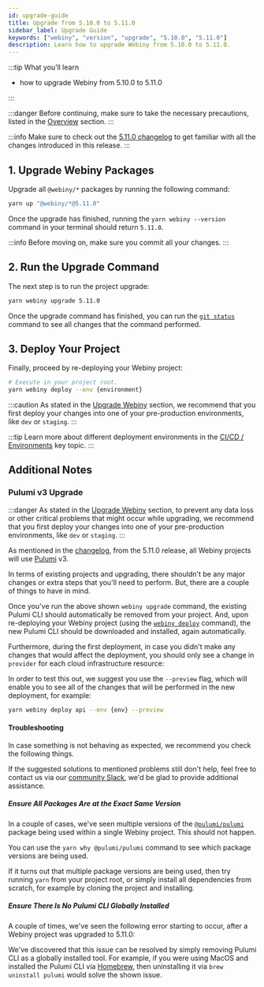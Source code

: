 ```yaml
---
id: upgrade-guide
title: Upgrade from 5.10.0 to 5.11.0
sidebar_label: Upgrade Guide
keywords: ["webiny", "version", "upgrade", "5.10.0", "5.11.0"]
description: Learn how to upgrade Webiny from 5.10.0 to 5.11.0.
---
```



:::tip What you’ll learn

- how to upgrade Webiny from 5.10.0 to 5.11.0

:::

:::danger
Before continuing, make sure to take the necessary precautions, listed in the [Overview](/docs/how-to-guides/upgrade-webiny#-precaution-measures) section.
:::

:::info
Make sure to check out the [5.11.0 changelog](/docs/release-notes/5.11.0/changelog) to get familiar with all the changes introduced in this release.
:::

## 1. Upgrade Webiny Packages

Upgrade all `@webiny/*` packages by running the following command:

```bash
yarn up "@webiny/*@5.11.0"
```

Once the upgrade has finished, running the `yarn webiny --version` command in your terminal should return `5.11.0`.

:::info
Before moving on, make sure you commit all your changes.
:::

## 2. Run the Upgrade Command

The next step is to run the project upgrade:

```bash
yarn webiny upgrade 5.11.0
```

Once the upgrade command has finished, you can run the [`git status`](https://git-scm.com/docs/git-status) command to see all changes that the command performed.

## 3. Deploy Your Project

Finally, proceed by re-deploying your Webiny project:

```bash
# Execute in your project root.
yarn webiny deploy --env {environment}
```

:::caution
As stated in the [Upgrade Webiny](/docs/how-to-guides/upgrade-webiny#pre-production-environments-first) section, we recommend that you first deploy your changes into one of your pre-production environments, like `dev` or `staging`.
:::

:::tip
Learn more about different deployment environments in the [CI/CD / Environments](/docs/key-topics/ci-cd/environments) key topic.
:::

## Additional Notes

### Pulumi v3 Upgrade

:::danger
As stated in the [Upgrade Webiny](/docs/how-to-guides/upgrade-webiny#pre-production-environments-first) section, to prevent any data loss or other critical problems that might occur while upgrading, we recommend that you first deploy your changes into one of your pre-production environments, like `dev` or `staging`.
:::

As mentioned in the [changelog](/docs/release-notes/5.11.0/changelog), from the 5.11.0 release, all Webiny projects will use [Pulumi](/docs/key-topics/deployment/iac-with-pulumi) v3.

In terms of existing projects and upgrading, there shouldn't be any major changes or extra steps that you'll need to perform. But, there are a couple of things to have in mind.

Once you've run the above shown `webiny upgrade` command, the existing Pulumi CLI should automatically be removed from your project. And, upon re-deploying your Webiny project (using the [`webiny deploy`](/docs/how-to-guides/deployment/deploy-your-project) command), the new Pulumi CLI should be downloaded and installed, again automatically.

Furthermore, during the first deployment, in case you didn't make any changes that would affect the deployment, you should only see a change in `provider` for each cloud infrastructure resource:

<CenteredImage src={firstDeployAfterUpgrade} alt="First Deploy After Upgrade"/>

In order to test this out, we suggest you use the `--preview` flag, which will enable you to see all of the changes that will be performed in the new deployment, for example:

```bash
yarn webiny deploy api --env {env} --preview
```

#### Troubleshooting

In case something is not behaving as expected, we recommend you check the following things.

If the suggested solutions to mentioned problems still don't help, feel free to contact us via our [community Slack](https://www.webiny.com/slack), we'd be glad to provide additional assistance.

##### Ensure All Packages Are at the Exact Same Version

In a couple of cases, we've seen multiple versions of the [`@pulumi/pulumi`](https://www.npmjs.com/package/@pulumi/pulumi) package being used within a single Webiny project. This should not happen.

You can use the `yarn why @pulumi/pulumi` command to see which package versions are being used.

If it turns out that multiple package versions are being used, then try running `yarn` from your project root, or simply install all dependencies from scratch, for example by cloning the project and installing.

##### Ensure There Is No Pulumi CLI Globally Installed

A couple of times, we've seen the following error starting to occur, after a Webiny project was upgraded to 5.11.0:

<CenteredImage src={pulumiCliError} alt="Pulumi CLI Error"/>

We've discovered that this issue can be resolved by simply removing Pulumi CLI as a globally installed tool. For example, if you were using MacOS and installed the Pulumi CLI via [Homebrew](https://brew.sh/), then uninstalling it via `brew uninstall pulumi` would solve the shown issue.

